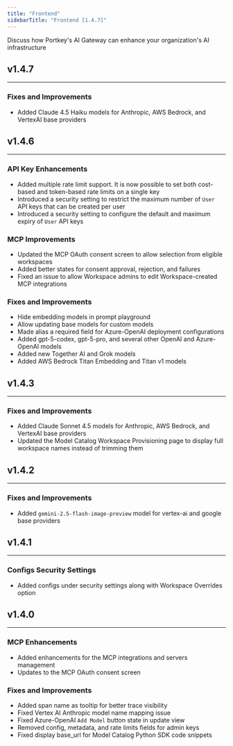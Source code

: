 ```yaml
---
title: "Frontend"
sidebarTitle: "Frontend [1.4.7]"
---
```


<Card title="Schedule Call" href="https://portkey.sh/demo-21" icon="calendar" horizontal>
Discuss how Portkey's AI Gateway can enhance your organization's AI infrastructure
</Card>

<Update label="1.4.7" description="2025-10-22">

## v1.4.7
---

### Fixes and Improvements
- Added Claude 4.5 Haiku models for Anthropic, AWS Bedrock, and VertexAI base providers

</Update>

<Update label="1.4.6" description="2025-10-17">

## v1.4.6
---

### API Key Enhancements
- Added multiple rate limit support. It is now possible to set both cost-based and token-based rate limits on a single key
- Introduced a security setting to restrict the maximum number of `User` API keys that can be created per user
- Introduced a security setting to configure the default and maximum expiry of `User` API keys

### MCP Improvements
- Updated the MCP OAuth consent screen to allow selection from eligible workspaces
- Added better states for consent approval, rejection, and failures
- Fixed an issue to allow Workspace admins to edit Workspace-created MCP integrations

### Fixes and Improvements
- Hide embedding models in prompt playground
- Allow updating base models for custom models
- Made alias a required field for Azure-OpenAI deployment configurations
- Added gpt-5-codex, gpt-5-pro, and several other OpenAI and Azure-OpenAI models
- Added new Together AI and Grok models
- Added AWS Bedrock Titan Embedding and Titan v1 models

</Update>

<Update label="1.4.3" description="2025-10-02">

## v1.4.3
---

### Fixes and Improvements
- Added Claude Sonnet 4.5 models for Anthropic, AWS Bedrock, and VertexAI base providers
- Updated the Model Catalog Workspace Provisioning page to display full workspace names instead of trimming them

</Update>

<Update label="1.4.2" description="2025-09-24">

## v1.4.2
---

### Fixes and Improvements
- Added `gemini-2.5-flash-image-preview` model for vertex-ai and google base providers

</Update>

<Update label="1.4.1" description="2025-09-24">

## v1.4.1
---

### Configs Security Settings
- Added configs under security settings along with Workspace Overrides option

</Update>

<Update label="1.4.0" description="2025-09-23">

## v1.4.0
---

### MCP Enhancements
- Added enhancements for the MCP integrations and servers management
- Updates to the MCP OAuth consent screen

### Fixes and Improvements
- Added span name as tooltip for better trace visibility
- Fixed Vertex AI Anthropic model name mapping issue
- Fixed Azure-OpenAI `Add Model` button state in update view
- Removed config, metadata, and rate limits fields for admin keys
- Fixed display base_url for Model Catalog Python SDK code snippets

</Update>